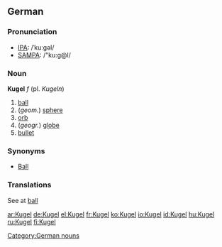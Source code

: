 {{see|kugel}}
==German==

===Pronunciation===
*[[w:IPA|IPA]]: /ˈkuːgəl/
*[[w:SAMPA|SAMPA]]: /"ku:g@l/

===Noun===
'''Kugel''' ''f'' (pl. ''Kugeln'')

# [[ball]]
# (''geom.'') [[sphere]]
# [[orb]]
# (''geogr.'') [[globe]]
# [[bullet]]

===Synonyms===
*[[Ball]]

===Translations===
{{rfc-level|Translations at L3+ (AutoFormat would have corrected level of Synonyms)}}
See at [[ball]]

[[Category:German nouns]]

[[ar:Kugel]]
[[de:Kugel]]
[[el:Kugel]]
[[fr:Kugel]]
[[ko:Kugel]]
[[io:Kugel]]
[[id:Kugel]]
[[hu:Kugel]]
[[ru:Kugel]]
[[fi:Kugel]]